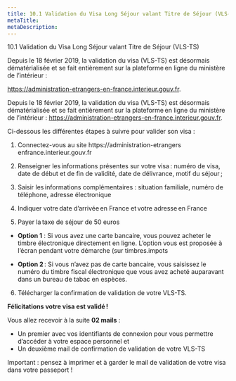 ```yaml
---
title: 10.1 Validation du Visa Long Séjour valant Titre de Séjour (VLS-TS)
metaTitle: 
metaDescription: 
---
```




<CustomTitle tag="h1"  size="24px">
  10.1 Validation du Visa Long Séjour valant Titre de Séjour (VLS-TS)
</CustomTitle>


Depuis le 18 février 2019, la validation du visa (VLS-TS) est désormais dématérialisée et se fait entièrement sur la plateforme en ligne du ministère de l’intérieur : 

https://administration-etrangers-en-france.interieur.gouv.fr.


Depuis le 18 février 2019, la validation du visa (VLS-TS) est désormais dématérialisée et se fait entièrement sur la plateforme en ligne du ministère de l’intérieur : https://administration-etrangers-en-france.interieur.gouv.fr.



Ci-dessous les différentes étapes à suivre pour valider son visa :

1. Connectez-vous au site https://administration-etrangers enfrance.interieur.gouv.fr 

2. Renseigner les informations présentes sur votre visa : numéro de visa, date de début et de fin de validité, date de délivrance, motif du séjour ;

3. Saisir les informations complémentaires : situation familiale, numéro de téléphone, adresse électronique 

4. Indiquer votre date d’arrivée en France et votre adresse en France

5. Payer la taxe de séjour de 50 euros 

- **Option 1** : Si vous avez une carte bancaire, vous pouvez acheter le timbre électronique directement en ligne. L’option vous est proposée à l’écran pendant votre démarche (sur timbres.impots

- **Option 2** : Si vous n’avez pas de carte bancaire, vous saisissez le numéro du timbre fiscal électronique que vous avez acheté auparavant dans un bureau de tabac en espèces.

6. Télécharger la confirmation de validation de votre VLS-TS. 

**Félicitations votre visa est validé !**


Vous allez recevoir à la suite **02 mails** : 
- Un premier avec vos identifiants de connexion pour vous permettre d’accéder à votre espace personnel et 
- Un deuxième mail de confirmation de validation de votre VLS-TS


Important : pensez à imprimer et à garder le mail de validation de votre visa dans votre passeport !
